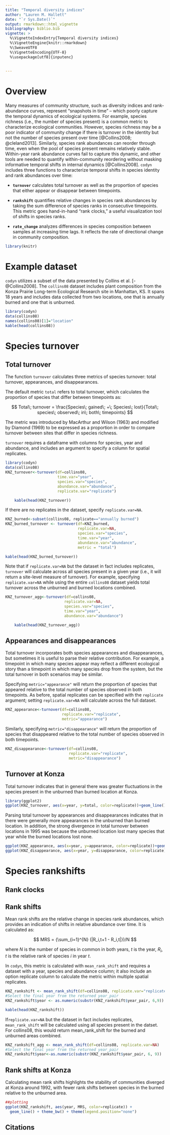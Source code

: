 ```yaml
---
title: "Temporal diversity indices"
author: "Lauren M. Hallett"
date: "`r Sys.Date()`"
output: rmarkdown::html_vignette
bibliography: biblio.bib
vignette: >
  %\VignetteIndexEntry{Temporal diversity indices}
  %\VignetteEngine{knitr::rmarkdown}
  %\SweaveUTF8
  %\VignetteEncoding{UTF-8}
  %\usepackage[utf8]{inputenc}
  
  
---
```


# Overview
Many measures of community structure, such as diversity indices and rank-abundance curves, represent “snapshots in time” – which poorly capture the temporal dynamics of ecological systems. For example, species richness (i.e., the number of species present) is a common metric to characterize ecological communities. However, species richness may be a poor indicator of community change if there is turnover in the identity but not the number of species present over time [@Collins2008; @cleland2013]. Similarly, species rank abundances can reorder through time, even when the pool of species present remains relatively stable. Within-year rank abundance curves fail to capture this dynamic, and other tools are needed to quantify within-community reordering without masking informative temporal shifts in internal dynamics [@Collins2008]. `codyn` includes three functions to characterize temporal shifts in species identity and rank abundances over time:

- **`turnover`** calculates total turnover as well as the proportion of species that either appear or disappear between timepoints.

- **`rankshift`** quantifies relative changes in species rank abundances by taking the sum difference of species ranks in consecutive timepoints. 
This metric goes hand-in-hand "rank clocks," a useful visualization tool of shifts in species ranks. 

- **`rate_change`** analyzes differences in species composition between samples at increasing time lags. It reflects the rate of directional change in community composition. 


```r
library(knitr)
```

# Example dataset
`codyn` utilizes a subset of the data presented by Collins et al. [-@Collins2008]. The `collins08` dataset includes plant composition from the Konza Prairie Long-term Ecological Research site in Manhattan, KS. It spans 18 years and includes data collected from two locations, one that is annually burned and one that is unburned. 

```r
library(codyn)
data(collins08)
names(collins08)[1]="location"
kable(head(collins08))
```

# Species turnover
## Total turnover
The function `turnover` calculates three metrics of species turnover: total turnover, appearances, and disappearances.

The default metric `total` refers to total turnover, which calculates the proportion of species that differ between timepoints as:

$$ Total\; turnover = \frac{Species\; gained\; +\; Species\; lost}{Total\; species\; observed\; in\; both\; timepoints} $$

The metric was introduced by MacArthur and Wilson (1963) and modified by Diamond (1969) to be expressed as a proportion in order to compare turnover between sites that differ in species richness.

`turnover` requires a dataframe with columns for species, year and abundance, and includes an argument to specify a column for spatial replicates.
```r
library(codyn)
data(collins08)
KNZ_turnover<-turnover(df=collins08, 
                       time.var="year", 
                       species.var="species", 
                       abundance.var="abundance", 
                       replicate.var="replicate")
```
```r
    kable(head(KNZ_turnover))
```

If there are no replicates in the dataset, specify `replicate.var=NA`. 
```r
KNZ_burned<-subset(collins08, replicate=="annually burned")
KNZ_burned_turnover <- turnover(df=KNZ_burned, 
                                replicate.var=NA,
                                species.var="species",
                                time.var="year",
                                abundance.var="abundance",
                                metric = "total")
```
```r
kable(head(KNZ_burned_turnover))
```


Note that if `replicate.var=NA` but the dataset in fact includes replicates, `turnover` will calculate across all species present in a given year (i.e., it will return a site-level measure of turnover). For example, specifying `replicate.var=NA` while using the entire `collins08` dataset yields total turnover across the unburned and burned locations combined.

```r
KNZ_turnover_agg<-turnover(df=collins08, 
                          replicate.var=NA, 
                          species.var="species",
                          time.var="year",
                          abundance.var="abundance")
```
```r
    kable(head(KNZ_turnover_agg))
```

## Appearances and disappearances

Total turnover incorporates both species appearances and disappearances, but sometimes it is useful to parse their relative contribution. For example, a timepoint in which many species appear may reflect a different ecological story than a timepoint in which many species drop from the system, but the total turnover in both scenarios may be similar. 

Specifying `metric="appearance"` will return the proportion of species that appeared relative to the total number of species observed in both timepoints. As before, spatial replicates can be specified with the `replicate` argument; setting `replicate.var=NA` will calculate across the full dataset.
```r
KNZ_appearance<-turnover(df=collins08, 
                         replicate.var="replicate",
                         metric="appearance")
```


Similarly, specifying `metric="disappearance"` will return the proportion of species that disappeared relative to the total number of species observed in both timepoints. 
```r
KNZ_disappearance<-turnover(df=collins08,
                            replicate.var="replicate",
                            metric="disappearance")
```

## Turnover at Konza
Total turnover indicates that in general there was greater fluctuations in the species present in the unburned than burned location at Konza.

```r
library(ggplot2)
ggplot(KNZ_turnover, aes(x=year, y=total, color=replicate))+geom_line()+ theme_bw() #+ theme(legend.position="none")
```

Parsing total turnover by appearances and disappearances indicates that in there were generally more appearances in the unburned than burned location. In addition, the strong divergence in total turnover between locations in 1995 was because the unburned location lost many species that year while the burned locations lost none.


```r
ggplot(KNZ_appearance, aes(x=year, y=appearance, color=replicate))+geom_line()+ theme_bw() + theme(legend.position="none")
ggplot(KNZ_disappearance, aes(x=year, y=disappearance, color=replicate))+geom_line()+ theme_bw() + theme(legend.position="none")
```


# Species rankshifts
## Rank clocks

## Rank shifts
Mean rank shifts are the relative change in species rank abundances, which provides an indication of shifts in relative abundance over time. It is calculated as:

$$ MRS = {\sum_{i=1}^{N} (|R_i,t+1 - R_i,t|})/N $$

where $N$ is the number of species in common in both years, $t$ is the year, $R_i,t$ is the relative rank of species $i$ in year $t$.

In `codyn`, this metric is calculated with `mean_rank_shift` and requires a dataset with a year, species and abundance column; it also include an option replicate column to calculate the metric within multiple spatial replicates. 

```r
KNZ_rankshift <- mean_rank_shift(df=collins08, replicate.var="replicate", abundance.var="abundance")
#Select the final year from the returned year_pair
KNZ_rankshift$year <- as.numeric(substr(KNZ_rankshift$year_pair, 6,9))
```
```r
kable(head(KNZ_rankshift))
```



If`replicate.var=NA` but the dataset in fact includes replicates, `mean_rank_shift` will be calculated using all species present in the datset. For collins08, this would return mean_rank_shift for the burned and unburned areas combined.
```r
KNZ_rankshift_agg <- mean_rank_shift(df=collins08, replicate.var=NA)
#Select the final year from the returned year_pair
KNZ_rankshift$year<-as.numeric(substr(KNZ_rankshift$year_pair, 6, 9))
```

## Rank shifts at Konza
Calculating mean rank shifts highlights the stability of communities diverged at Konza around 1992, with fewer rank shifts between species in the burned relative to the unburned area. 
```r
##plotting
ggplot(KNZ_rankshift, aes(year, MRS, color=replicate)) + 
  geom_line() + theme_bw() + theme(legend.position="none")
```


## Citations


